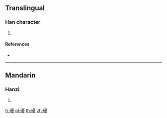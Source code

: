 {{character info/new}}
==Translingual==

===Han character===
{{Han char|rn=96|rad=玉|as=15|sn=19|four=|canj=MGMBE}}

# {{defn|Han|sort=玉15}}

====References====
* {{Han ref|kx=0744.310|dkj=21323|hdz=21144.140|uh=74C7|ud=29895}}

----

==Mandarin==

===Hanzi===
{{cmn-hanzi|pin=[[róu]] ([[rou2]])|wg=jou<sup>2</sup>}}

# {{defn|lang=cmn|sort=玉15}}

[[fr:瓇]]
[[pl:瓇]]
[[th:瓇]]
[[zh:瓇]]